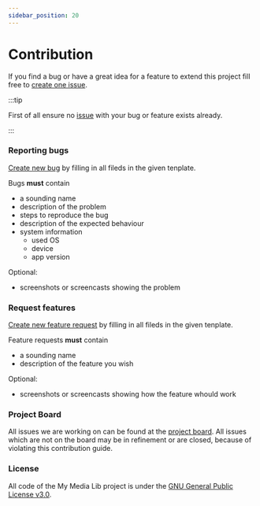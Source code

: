 ```yaml
---
sidebar_position: 20
---
```


# Contribution

If you find a bug or have a great idea for a feature to extend this project fill free to [create one issue](https://github.com/we-kode/mml.project/issues/new/choose).

:::tip

First of all ensure no [issue](https://github.com/we-kode/mml.project/issues) with your bug or feature exists already.

:::

### Reporting bugs

[Create new bug](https://github.com/we-kode/mml.project/issues/new?assignees=&labels=&template=bug_report.md&title=) by filling in all fileds in the given tenplate.

Bugs **must** contain 
- a sounding name
- description of the problem
- steps to reproduce the bug
- description of the expected behaviour
- system information
  - used OS
  - device
  - app version

Optional:
- screenshots or screencasts showing the problem

### Request features

[Create new feature request](https://github.com/we-kode/mml.project/issues/new?assignees=&labels=&template=feature_request.md&title=) by filling in all fileds in the given tenplate.

Feature requests **must** contain
- a sounding name
- description of the feature you wish

Optional:
- screenshots or screencasts showing how the feature whould work

### Project Board

All issues we are working on can be found at the [project board](https://github.com/orgs/we-kode/projects/1). All issues which are not on the board may be in refinement or are closed, because of violating this contribution guide.

### License

All code of the My Media Lib project is under the [GNU General Public License v3.0](https://github.com/we-kode/mml.project/blob/master/LICENSE).